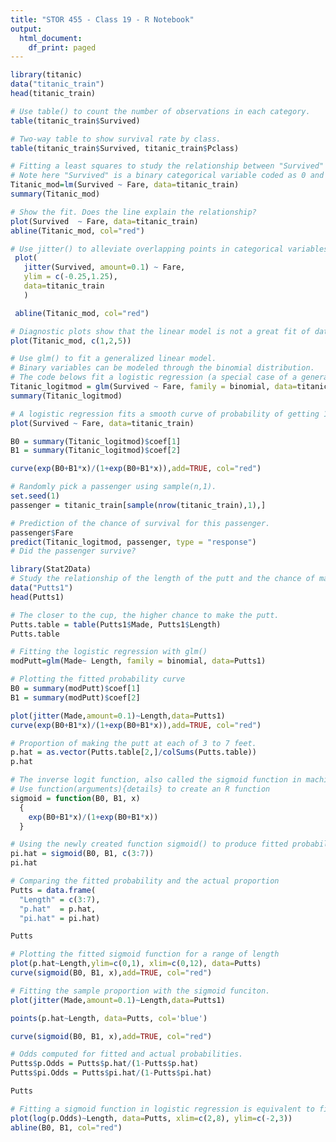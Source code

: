 ```yaml
---
title: "STOR 455 - Class 19 - R Notebook"
output:
  html_document:
    df_print: paged
---
```



```r
library(titanic)
data("titanic_train")
head(titanic_train)
```


```r
# Use table() to count the number of observations in each category.
table(titanic_train$Survived)
```


```r
# Two-way table to show survival rate by class.
table(titanic_train$Survived, titanic_train$Pclass)
```


```r
# Fitting a least squares to study the relationship between "Survived" and "Fare."
# Note here "Survived" is a binary categorical variable coded as 0 and 1.
Titanic_mod=lm(Survived ~ Fare, data=titanic_train)
summary(Titanic_mod)
```


```r
# Show the fit. Does the line explain the relationship?
plot(Survived  ~ Fare, data=titanic_train)
abline(Titanic_mod, col="red")
```


```r
# Use jitter() to alleviate overlapping points in categorical variables.
 plot(
   jitter(Survived, amount=0.1) ~ Fare, 
   ylim = c(-0.25,1.25), 
   data=titanic_train
   )

 abline(Titanic_mod, col="red")
```


```r
# Diagnostic plots show that the linear model is not a great fit of data.
plot(Titanic_mod, c(1,2,5))
```


```r
# Use glm() to fit a generalized linear model.
# Binary variables can be modeled through the binomial distribution.
# The code belows fit a logistic regression (a special case of a generalized linear model).
Titanic_logitmod = glm(Survived ~ Fare, family = binomial, data=titanic_train)
summary(Titanic_logitmod)
```


```r
# A logistic regression fits a smooth curve of probability of getting 1 as a function of "Fare." 
plot(Survived ~ Fare, data=titanic_train)

B0 = summary(Titanic_logitmod)$coef[1]
B1 = summary(Titanic_logitmod)$coef[2]

curve(exp(B0+B1*x)/(1+exp(B0+B1*x)),add=TRUE, col="red")
```


```r
# Randomly pick a passenger using sample(n,1). 
set.seed(1)
passenger = titanic_train[sample(nrow(titanic_train),1),]
```


```r
# Prediction of the chance of survival for this passenger.
passenger$Fare
predict(Titanic_logitmod, passenger, type = "response")
# Did the passenger survive?
```


```r
library(Stat2Data)
# Study the relationship of the length of the putt and the chance of making the putt.
data("Putts1")
head(Putts1)
```


```r
# The closer to the cup, the higher chance to make the putt.
Putts.table = table(Putts1$Made, Putts1$Length)
Putts.table
```


```r
# Fitting the logistic regression with glm()
modPutt=glm(Made~ Length, family = binomial, data=Putts1)
```


```r
# Plotting the fitted probability curve 
B0 = summary(modPutt)$coef[1]
B1 = summary(modPutt)$coef[2]

plot(jitter(Made,amount=0.1)~Length,data=Putts1)
curve(exp(B0+B1*x)/(1+exp(B0+B1*x)),add=TRUE, col="red")
```


```r
# Proportion of making the putt at each of 3 to 7 feet.
p.hat = as.vector(Putts.table[2,]/colSums(Putts.table))
p.hat
```


```r
# The inverse logit function, also called the sigmoid function in machine learning.
# Use function(arguments){details} to create an R function 
sigmoid = function(B0, B1, x)
  {
    exp(B0+B1*x)/(1+exp(B0+B1*x))
  }
```


```r
# Using the newly created function sigmoid() to produce fitted probabilities. 
pi.hat = sigmoid(B0, B1, c(3:7))
pi.hat
```


```r
# Comparing the fitted probability and the actual proportion
Putts = data.frame(
  "Length" = c(3:7), 
  "p.hat"  = p.hat, 
  "pi.hat" = pi.hat)

Putts
```


```r
# Plotting the fitted sigmoid function for a range of length
plot(p.hat~Length,ylim=c(0,1), xlim=c(0,12), data=Putts)
curve(sigmoid(B0, B1, x),add=TRUE, col="red")
```


```r
# Fitting the sample proportion with the sigmoid funciton. 
plot(jitter(Made,amount=0.1)~Length,data=Putts1)

points(p.hat~Length, data=Putts, col='blue')

curve(sigmoid(B0, B1, x),add=TRUE, col="red")
```


```r
# Odds computed for fitted and actual probabilities.
Putts$p.Odds = Putts$p.hat/(1-Putts$p.hat)
Putts$pi.Odds = Putts$pi.hat/(1-Putts$pi.hat)

Putts
```


```r
# Fitting a sigmoid function in logistic regression is equivalent to fitting a line in log odds.
plot(log(p.Odds)~Length, data=Putts, xlim=c(2,8), ylim=c(-2,3))
abline(B0, B1, col="red")
```